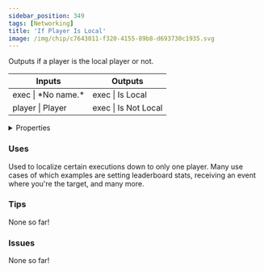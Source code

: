 ```yaml
---
sidebar_position: 349
tags: [Networking]
title: 'If Player Is Local'
image: /img/chip/c7643011-f320-4155-89b8-d693730c1935.svg
---
```


Outputs if a player is the local player or not.



<IChip uuid="c7643011-f320-4155-89b8-d693730c1935"/>

<table><thead><tr><th>Inputs</th><th>Outputs</th></tr></thead><tbody><tr><td>exec | *No name.*</td><td>exec | Is Local</td></tr><tr><td>player | Player</td><td>exec | Is Not Local</td></tr></tbody></table>

<details>
  <summary>Properties</summary>
  <div>
    <div>
    <table>
      <tbody>
        <tr>
          <td>Is beta required?</td>
          <td>No</td>
        </tr>
        <tr>
          <td>Is chip a trolling risk?</td>
          <td>No</td>
        </tr>
        <tr>
          <td>Is chip a role assignment risk?</td>
          <td>No</td>
        </tr>
        <tr>
          <td>Chip UUID</td>
          <td>c7643011-f320-4155-89b8-d693730c1935</td>
        </tr>
        <tr>
          <td>Room availability</td>
          <td>Available everywhere</td>
        </tr>
      </tbody>
    </table>
    </div>
  </div>
</details>

### Uses

Used to localize certain executions down to only one player. Many use cases of which examples are setting leaderboard stats, receiving an event where you're the target, and many more.

### Tips

None so far!

### Issues

None so far!
